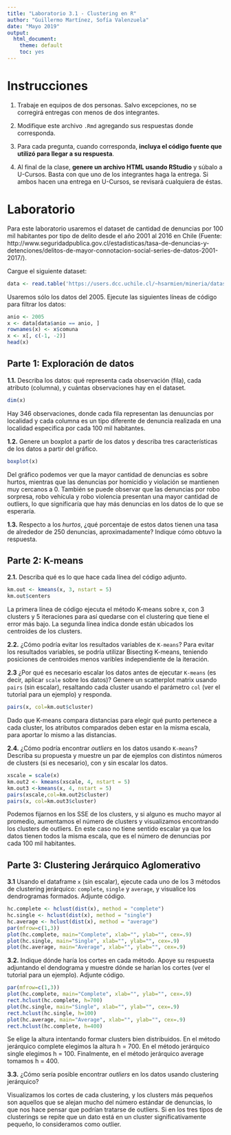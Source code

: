 ---
title: "Laboratorio 3.1 - Clustering en R"
author: "Guillermo Martínez, Sofía Valenzuela"
date: "Mayo 2019"
output: 
  html_document: 
    theme: default
    toc: yes
---


# Instrucciones

1. Trabaje en equipos de dos personas. Salvo excepciones, no se corregirá entregas con menos de dos integrantes.

2. Modifique este archivo `.Rmd` agregando sus respuestas donde corresponda.

3. Para cada pregunta, cuando corresponda, **incluya el código fuente que utilizó para llegar a su respuesta**.

4. Al final de la clase, **genere un archivo HTML usando RStudio** y súbalo a U-Cursos.
   Basta con que uno de los integrantes haga la entrega. Si ambos hacen una entrega en U-Cursos, se revisará cualquiera de éstas.

# Laboratorio

Para este laboratorio usaremos el dataset de cantidad de denuncias por 100 mil habitantes por tipo de delito desde el año 2001 al 2016 en Chile (Fuente: http://www.seguridadpublica.gov.cl/estadisticas/tasa-de-denuncias-y-detenciones/delitos-de-mayor-connotacion-social-series-de-datos-2001-2017/). 

Cargue el siguiente dataset:

```{r}
data <- read.table('https://users.dcc.uchile.cl/~hsarmien/mineria/datasets/denuncias-2001-2016.txt')
```

Usaremos sólo los datos del 2005. Ejecute las siguientes líneas de código para filtrar los datos:

```{r, eval=T, results=F}
anio <- 2005
x <- data[data$anio == anio, ]
rownames(x) <- x$comuna
x <- x[, c(-1, -2)]
head(x)
```


## Parte 1: Exploración de datos

**1.1.** Describa los datos: qué representa cada observación (fila), cada atributo (columna), y cuántas observaciones hay en el dataset.

```{r}
dim(x)
```
Hay 346 observaciones, donde cada fila representan las denuuncias por localidad y cada columna es un tipo diferente de denuncia realizada en una localidad especifica por cada 100 mil habitantes.

**1.2.** Genere un boxplot a partir de los datos y describa tres características de los datos a partir del gráfico.
```{r fig.width=12}
boxplot(x)
```
Del gráfico podemos ver que la mayor cantidad de denuncias es sobre hurtos, mientras que las denuncias por homicidio y violación se mantienen muy cercanos a 0.
También se puede observar que las denuncias por robo sorpresa, robo vehícula y robo violencia presentan una mayor cantidad de outliers, lo que significaría que hay más denuncias en los datos de lo que se esperaría.

**1.3.** Respecto a los *hurtos*, ¿qué porcentaje de estos datos tienen una tasa de alrededor de 250 denuncias, aproximadamente? Indique cómo obtuvo la respuesta. 


## Parte 2: K-means

**2.1.** Describa qué es lo que hace cada línea del código adjunto.

```{r}
km.out <- kmeans(x, 3, nstart = 5)
km.out$centers 
```
La primera línea de código ejecuta el método K-means sobre x, con 3 clusters y 5 iteraciones para así quedarse con el clustering que tiene el error más bajo.
La segunda línea indica donde están ubicados los centroides de los clusters.


**2.2.** ¿Cómo podría evitar los resultados variables de `K-means`? 
Para evitar los resultados variables, se podría utilizar Bisecting K-means, teniendo posiciones de centroides menos varibles independiente de la iteración.

**2.3** ¿Por qué es necesario escalar los datos antes de ejecutar `K-means` (es decir, aplicar `scale` sobre los datos)? Genere un scatterplot matrix usando `pairs` (sin escalar), resaltando cada cluster usando el parámetro `col` (ver el tutorial para un ejemplo) y responda.
```{r fig.width=12}
pairs(x, col=km.out$cluster)
```

Dado que K-means compara distancias para elegir qué punto pertenece a cada cluster, los atributos comparados deben estar en la misma escala, para aportar lo mismo a las distancias.

**2.4.** ¿Cómo podría encontrar *outliers* en los datos usando `K-means`? Describa su propuesta y muestre un par de ejemplos con distintos números de clusters (si es necesario), con y sin escalar los datos. 
```{r fig.width=12}
xscale = scale(x)
km.out2 <- kmeans(xscale, 4, nstart = 5)
km.out3 <-kmeans(x, 4, nstart = 5)
pairs(xscale,col=km.out2$cluster)
pairs(x, col=km.out3$cluster)
```


Podemos fijarnos en los SSE de los clusters, y si alguno es mucho mayor al promedio, aumentamos el número de clusters y visualizamos encontrando los clusters de outliers. En este caso no tiene sentido escalar ya que los datos tienen todos la misma escala, que es el número de denuncias por cada 100 mil habitantes. 

## Parte 3: Clustering Jerárquico Aglomerativo

**3.1** Usando el dataframe `x` (sin escalar), ejecute cada uno de los 3 métodos de clustering jerárquico: `complete`, `single` y `average`, y visualice los dendrogramas formados. Adjunte código.
```{r fig.width=12}
hc.complete <- hclust(dist(x), method = "complete")
hc.single <- hclust(dist(x), method = "single")
hc.average <- hclust(dist(x), method = "average")
par(mfrow=c(1,3))
plot(hc.complete, main="Complete", xlab="", ylab="", cex=.9)
plot(hc.single, main="Single", xlab="", ylab="", cex=.9)
plot(hc.average, main="Average", xlab="", ylab="", cex=.9)
```


**3.2.** Indique dónde haría los cortes en cada método. Apoye su respuesta adjuntando el dendograma y muestre dónde se harían los cortes (ver el tutorial para un ejemplo). Adjunte código.
```{r fig.width=12}
par(mfrow=c(1,3))
plot(hc.complete, main="Complete", xlab="", ylab="", cex=.9)
rect.hclust(hc.complete, h=700)
plot(hc.single, main="Single", xlab="", ylab="", cex=.9)
rect.hclust(hc.single, h=100)
plot(hc.average, main="Average", xlab="", ylab="", cex=.9)
rect.hclust(hc.complete, h=400)
```


Se elige la altura intentando formar clusters bien distribuidos.
En el método jerárquico complete elegimos la altura h = 700.
En el método jerárquico single elegimos h = 100.
Finalmente, en el método jerárquico average tomamos h = 400.

**3.3.** ¿Cómo sería posible encontrar *outliers* en los datos usando clustering jerárquico? 

Visualizamos los cortes de cada clustering, y los clusters más pequeños son aquellos que se alejan mucho del número estándar de denuncias, lo que nos hace pensar que podrían tratarse de outliers. Si en los tres tipos de clusterings se repite que un dato está en un cluster significativamente pequeño, lo consideramos como outlier. 

